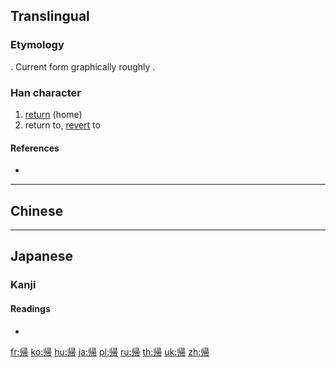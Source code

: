 {{character info/new}}
{{also|歸|归}}
==Translingual==
{{Han simplified forms|歸|帰|归}}

===Etymology===
{{Han simp|歸}}. Current form graphically roughly {{Han compound|刂|帚}}.

===Han character===
{{Han char|rn=50|rad=巾|as=07|sn=10|four=|canj=LLSMB,IHSMB}}

# [[return]] (home)
# return to, [[revert]] to

====References====
* {{Han ref|kx=0332.121|dkj=08930|dj=0638.110|hdz=10739.160|uh=5E30|ud=24112}}

----

==Chinese==
{{zh-see|歸|v}}

----

==Japanese==

===Kanji===
{{ja-kanji|grade=2|rs=巾07|style=s|kyu=歸}}

====Readings====
* {{ja-readings
|goon=[[き]] (ki)
|kanon=[[き]] (ki)
|kun=[[かえる]] (kaeru), [[とつぐ]] (totsugu), [[おくる]] (okuru)}}

[[fr:帰]]
[[ko:帰]]
[[hu:帰]]
[[ja:帰]]
[[pl:帰]]
[[ru:帰]]
[[th:帰]]
[[uk:帰]]
[[zh:帰]]